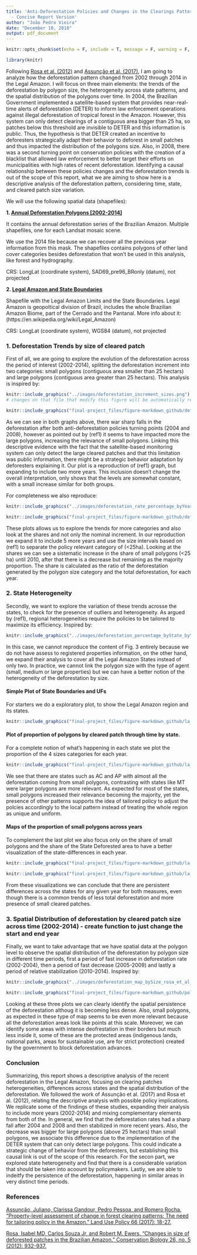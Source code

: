 ```yaml
---
title: 'Anti-Deforestation Policies and Changes in the Clearings Pattern: Brazilian
  - Concise Report Version'
author: "João Pedro Vieira"
date: "December 10, 2018"
output: pdf_document
---
```


```r
knitr::opts_chunk$set(echo = F, include = T, message = F, warning = F, fig.pos = "h!")
```

```r
library(knitr)
```

 Following [Rosa et al. (2012)](https://doi.org/10.1111/j.1523-1739.2012.01901.x) and [Assunção et al. (2017)](https://doi.org/10.1016/j.landusepol.2017.04.022), I am going to analyze how the deforestation pattern changed from 2002 through 2014 in the Legal Amazon. I will focus on three main elements: the trends of the deforestation by polygon size, the heterogeneity across state patterns, and the spatial distribution of the polygons over time. In 2004, the Brazilian Government implemented a satellite-based system that provides near-real-time alerts of deforestation (DETER) to inform law enforcement operations against illegal deforestation of tropical forest in the Amazon. However, this system can only detect clearings of a contiguous area bigger than 25 ha, so patches below this threshold are invisible to DETER and this information is public. Thus, the hypothesis is that DETER created an incentive to deforesters strategically adapt their behavior to deforest in small patches and thus impacted the distribution of the polygons size. Also, in 2008, there was a second turning point on conservation policies with the creation of a blacklist that allowed law enforcement to better target their efforts on municipalities with high rates of recent deforestation. Identifying a causal relationship between these policies changes and the deforestation trends is out of the scope of this report, what we are aiming to show here is a descriptive analysis of the deforestation pattern, considering time, state, and cleared patch size variation.

We will use the following spatial data (shapefiles):

**1. [Annual Deforestation Polygons [2002-2014]](http://www.dpi.inpe.br/prodesdigital/dadosn/2014)**

It contains the annual deforestation series of the Brazilian Amazon. Multiple shapefiles, one for each Landsat mosaic scene.

We use the 2014 file because we can recover all the previous year information from this mask.
The shapefiles contains polygons of other land cover categories besides deforestation  that won't be used in this analysis, like forest and hydrography.

CRS: LongLat (coordinate system), SAD69_pre96_BRonly (datum), not projected 


**2. [Legal Amazon and State Boundaries](http://www.dpi.inpe.br/amb_data/Shapefiles/UF_AmLeg_LLwgs84.zip)** 

Shapefile with the Legal Amazon Limits and the State Boundaries. Legal Amazon is geopoltical division of Brazil, includes the whole Brazilian Amazon Biome, part of the Cerrado and the Pantanal. More info about it: (https://en.wikipedia.org/wiki/Legal_Amazon)

CRS: LongLat (coordinate system), WGS84 (datum), not projected 


### 1. Deforestation Trends by size of cleared patch 

First of all, we are going to explore the evolution of the deforestation across the period of interest (2002-2014), splitting the deforestation increment into two categories: small polygons (contiguous area smaller than 25 hectars) and large polygons (contiguous area greater than 25 hectars). This analysis is inspired by: 

```r
knitr::include_graphics("../images/deforestation_increment_sizes.png") # since this points to the figures generated by the final-project.Rmd >
# changes on that file that modify this figure will be automatically reproduced here
```

```r
knitr::include_graphics("final-project_files/figure-markdown_github/def_trends_polyg_size_1-1.png")
```

As we can see in both graphs above, there war sharp falls in the deforestation after both anti-deforestation policies turning points (2004 and 2008), however as pointed out by (ref1) it seems to have impacted more the large polygons, increasing the relevance of small polygons. Linking this descriptive evidence with the fact that the satellite-based monitoring system can only detect the large cleared patches and that this limitation was public information, there might be a strategic behavior adaptation by deforesters explaining it. Our plot is a reproduction of (ref1) graph, but expanding to include two more years. This inclusion doesn't change the overall interpretation, only shows that the levels are somewhat constant, with a small increase similar for both groups.

For completeness we also reproduce:

```r
knitr::include_graphics("../images/deforestation_rate_percentage_byYear_bySize_rosa_et_al_2012.png")
```


```r
knitr::include_graphics("final-project_files/figure-markdown_github/def_trends_polyg_size_2-1.png")
```

These plots allows us to explore the trends for more categories and also look at the shares and not only the nominal increment. In our reproduction we expand it to include 5 more years and use the size intervals based on (ref1) to separate the policy relevant category of (<25ha). Looking at the shares we can see a sistematic increase in the share of small polygons (<25 ha) until 2010, after that there is a decrease but remaining as the majority proportion. The share is calculated as the ratio of the  deforestation generated by the polygon size category and the total deforestation, for each year.

### 2. State Heterogeneity  

Secondly, we want to explore the variation of these trends acrosse the states, to check for the presence of outliers and heterogeneity. As argued by (ref1), regional heterogeneities require the policies to be tailored to maximize its efficiency. Inspired by: 

```r
knitr::include_graphics("../images/deforestation_percentage_byState_byYear_bySize.png")
```

In this case, we cannot reproduce the content of Fig. 3 entirely because we do not have assess to registered properties information, on the other hand, we expand their analysis to cover all the Legal Amazon States instead of only two. In practice, we cannot link the polygon size with the type of agent (small, medium or large properties) but we can have a better notion of the heterogeneity of the deforestation by size. 

#### Simple Plot of State Boundaries and UFs

For starters we do a exploratory plot, to show the Legal Amazon region and its states.
```r
knitr::include_graphics("final-project_files/figure-markdown_github/la_states-1.png")
```

#### Plot of proportion of polygons by cleared patch through time by state.

For a complete notion of what's happening in each state we plot the proportion of the 4 sizes categories for each year.

```r
knitr::include_graphics("final-project_files/figure-markdown_github/la_states_polyg_prop_1-1.png")
```

We see that there are states such as AC and AP with almost all the deforestation coming from small polygons, contrasting with states like MT were larger polygons are more relevant. As expected for most of the states, small polygons increased their relevance becoming the majority, yet the presence of other patterns supports the idea of tailored policy to adjust the polcies accordingly to the local pattern instead of treating the whole region as unique and uniform. 

#### Maps of the proportion of small polygons across years


To complement the last plot we also focus only on the share of small polygons and the share of the State Deforested area to have a better visualization of the state-differences in each year.
```r
knitr::include_graphics("final-project_files/figure-markdown_github/la_states_polyg_prop_2-1.png")
```

```r
knitr::include_graphics("final-project_files/figure-markdown_github/la_states_def_prop-1.png")
```

From these visualizations we can conclude that there are persistent differences across the states for any given year for both measures, even though there is a common trends of less total deforestation and more presence of small cleared patches.


### 3. Spatial Distribution of deforestation by cleared patch size across time (2002-2014) - create function to just change the start and end year

Finally, we want to take advantage that we have spatial data at the polygon level to observe the spatial distribution of the deforestation by polygon size in different time periods, first a period of fast increase in deforestation rate (2002-2004), then a period of fast decrease (2005-2009) and lastly a period of relative stabilization (2010-2014). Inspired by:


```r
knitr::include_graphics("../images/deforestation_map_bySize_rosa_et_al_2012.png")
```


```r
knitr::include_graphics("final-project_files/figure-markdown_github/polyg_distrib-1.png")
```

Looking at these three plots we can clearly identify the spatial persistence of the deforestation althoug it is becoming less dense. Also, small polygons, as expected in these type of map seems to be even more relevant because all the deforestation areas look like points at this scale. Moreover, we can identify some areas with intense deofrestation in their borders but much less inside it, some of these are the protected areas (indigenous lands, national parks, areas for sustainable use, are for strict protection) created by the government to block deforestation advances.


### Conclusion

Summarizing, this report shows a descriptive analysis of the recent deforestation in the Legal Amazon, focusing on clearing patches heterogeneities, differences across states and the spatial distribution of the deforestation. We followed the work of Assunção et al. (2017) and Rosa et al. (2012), relating the descriptive analysis with possible policy implications. We replicate some of the findings of these studies, expanding their analysis to include more years (2002-2014) and mixing complementary elements from both of the. In general, we find that the deforestation rates had a sharp fall after 2004 and 2008 and then stabilized in more recent years. Also, the decrease was bigger for large polygons (above 25 hectars) than small polygons, we associate this difference due to the implementation of the DETER system that can only detect large polygons. This could indicate a strategic change of behavior from the deforesters, but establishing this causal link is out of the scope of this research. For the secon part, we explored state heterogeneity and find that there is a considerable variation that should be taken into acoount by policymakers. Lastly, we are able to indeitfy the persistence of the deforestation, happening in similar areas in very distinct time periods.



### References 

[Assunção, Juliano, Clarissa Gandour, Pedro Pessoa, and Romero Rocha. "Property-level assessment of change in forest clearing patterns: The need for tailoring policy in the Amazon." Land Use Policy 66 (2017): 18-27.](https://doi.org/10.1016/j.landusepol.2017.04.022)

[Rosa, Isabel MD, Carlos Souza Jr, and Robert M. Ewers. "Changes in size of deforested patches in the Brazilian Amazon." Conservation Biology 26, no. 5 (2012): 932-937.](https://doi.org/10.1111/j.1523-1739.2012.01901.x)